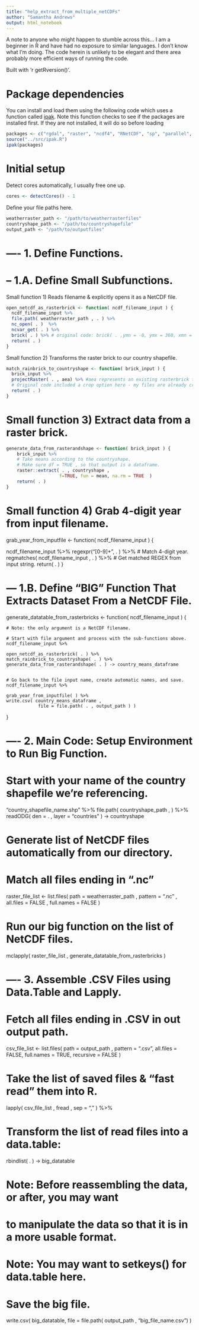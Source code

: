 ```yaml
---
title: "help_extract_from_multiple_netCDFs"
author: "Samantha Andrews"
output: html_notebook
---
```


A note to anyone who might happen to stumble across this... I am a beginner in R and have had no exposure to similar languages. I don't know what I'm doing. The code herein is unlikely to be elegant and there area probably more efficient ways of running the code.

Built with 'r getRversion()'.

# Package dependencies
You can install and load them using the following code which uses a function called [ipak](https://gist.github.com/stevenworthington/3178163). 
Note this function checks to see if the packages are installed first. If they are not installed, it will do so before loading
```r
packages <- c("rgdal", "raster", "ncdf4", "RNetCDF", "sp", "parallel", "magrittr", "data.table") 
source("../src/ipak.R")
ipak(packages)
```


# Initial setup

Detect cores automatically, I usually free one up.
```r
cores <- detectCores() - 1
```

Define your file paths here.
```r
weatherraster_path <- "/path/to/weatherrasterfiles"
countryshape_path <- "/path/to/countryshapefile"
output_path <- "/path/to/outputfiles"
```


# ---- 1. Define Functions.

# -- 1.A. Define Small Subfunctions.

Small function 1) Reads filename & explicitly opens it as a NetCDF file.
```r
open_netcdf_as_rasterbrick <- function( ncdf_filename_input ) {
  ncdf_filename_input %>%
  file.path( weatherraster_path , . ) %>%
  nc_open( . )  %>%  
  ncvar_get( . ) %>%   
  brick( . ) %>% # original code: brick( . ,ymn = -0, ymx = 360, xmn = -90, xmx = 90, crs = "the string for your CRS" ) %>%
  return( . )
}
```


Small function 2) Transforms the raster brick to our country shapefile.
```r
match_rainbrick_to_countryshape <- function( brick_input ) {
  brick_input %>%
  projectRaster( . , aea) %>% #aea represents an existing rasterbrick that is in the albers equal area   projection
  # Original code included a crop option here - my files are already cropped to the region I need
  return( . )
}
```


# Small function 3) Extract data from a raster brick.
```r
generate_data_from_rasterandshape <- function( brick_input ) {
	brick_input %>%
	# Take means according to the countryshape.
	# Make sure df = TRUE , so that output is a dataframe.
    raster::extract( . , countryshape ,
    				f=TRUE, fun = mean, na.rm = TRUE  )
    return( . )
}
```


# Small function 4) Grab 4-digit year from input filename.
grab_year_from_inputfile <- function( ncdf_filename_input ) {

  ncdf_filename_input %>%
  regexpr("[0-9]+", . ) %>%  # Match 4-digit year.
  regmatches( ncdf_filename_input , . ) %>%  # Get matched REGEX from input string.
  return( . )
}

# --- 1.B. Define "BIG" Function That Extracts Dataset From a NetCDF File.

generate_datatable_from_rasterbricks <- function( ncdf_filename_input ) {

	# Note: the only argument is a NetCDF filename.

	# Start with file argument and process with the sub-functions above.
	ncdf_filename_input %>%

	open_netcdf_as_rasterbrick( . ) %>%
	match_rainbrick_to_countryshape( . ) %>%
	generate_data_from_rasterandshape( . ) -> country_means_dataframe


	# Go back to the file input name, create automatic names, and save.
	ncdf_filename_input %>%

	grab_year_from_inputfile( ) %>%
	write.csv( country_means_dataframe ,
				file = file.path( . , output_path ) )
}

# ---- 2. Main Code: Setup Environment to Run Big Function.

# Start with your name of the country shapefile we're referencing.
"country_shapefile_name.shp" %>%
file.path( countryshape_path , ) %>%
readODG( den = .  , layer = "countries" ) -> countryshape


# Generate list of NetCDF files automatically from our directory.
# Match all files ending in ".nc"
raster_file_list <- list.files( path = weatherraster_path ,
pattern = ".nc" , all.files = FALSE , full.names = FALSE )

# Run our big function on the list of NetCDF files.
mclapply( raster_file_list , generate_datatable_from_rasterbricks )

# ---- 3. Assemble .CSV Files using Data.Table and Lapply.

# Fetch all files ending in .CSV in out output path.
csv_file_list <- list.files( path = output_path ,
                             pattern = ".csv",
                             all.files = FALSE,
                             full.names = TRUE,
                             recursive = FALSE )

# Take the list of saved files & "fast read" them into R.
lapply( csv_file_list , fread , sep = "," ) %>%

# Transform the list of read files into a data.table:
rbindlist( . ) -> big_datatable


# Note: Before reassembling the data, or after, you may want
# to manipulate the data so that it is in a more usable format.

# Note: You may want to setkeys() for data.table here.

# Save the big file.
write.csv( big_datatable, file = file.path( output_path , "big_file_name.csv") )